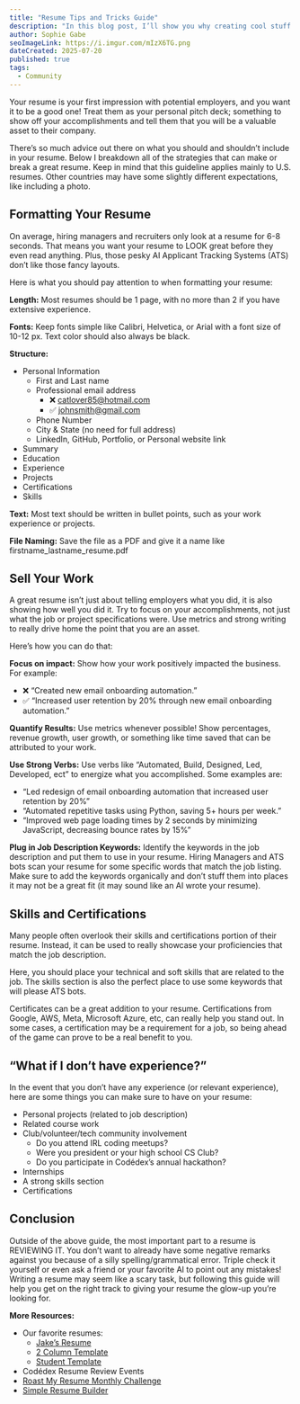 ```yaml
---
title: "Resume Tips and Tricks Guide"
description: "In this blog post, I’ll show you why creating cool stuff is one of the best ways to learn new skills, walk you through a step-by-step process to get started, and share 12 cool, beginner-friendly coding project ideas (with real examples). 💃🏽"
author: Sophie Gabe
seoImageLink: https://i.imgur.com/mIzX6TG.png
dateCreated: 2025-07-20
published: true
tags:
  - Community
---
```


Your resume is your first impression with potential employers, and you want it to be a good one! Treat them as your personal pitch deck; something to show off your accomplishments and tell them that you will be a valuable asset to their company. 

There’s so much advice out there on what you should and shouldn’t include in your resume. Below I breakdown all of the strategies that can make or break a great resume. Keep in mind that this guideline applies mainly to U.S. resumes. Other countries may have some slightly different expectations, like including a photo. 

## Formatting Your Resume

On average, hiring managers and recruiters only look at a resume for 6-8 seconds. That means you want your resume to LOOK great before they even read anything. Plus, those pesky AI Applicant Tracking Systems (ATS) don’t like those fancy layouts. 

Here is what you should pay attention to when formatting your resume:

**Length:** Most resumes should be 1 page, with no more than 2 if you have extensive experience.

**Fonts:** Keep fonts simple like Calibri, Helvetica, or Arial with a font size of 10-12 px. Text color should also always be black.

**Structure:**

- Personal Information
  - First and Last name
  - Professional email address 
    - ❌ catlover85@hotmail.com
    - ✅ johnsmith@gmail.com
  - Phone Number
  - City & State (no need for full address)
  - LinkedIn, GitHub, Portfolio, or Personal website link
- Summary
- Education
- Experience
- Projects
- Certifications
- Skills

**Text:** Most text should be written in bullet points, such as your work experience or projects.

**File Naming:** Save the file as a PDF and give it a name like firstname_lastname_resume.pdf

## Sell Your Work

A great resume isn’t just about telling employers what you did, it is also showing how well you did it. Try to focus on your accomplishments, not just what the job or project specifications were. Use metrics and strong writing to really drive home the point that you are an asset. 

Here’s how you can do that: 

**Focus on impact:** Show how your work positively impacted the business. For example:
- ❌ “Created new email onboarding automation.”
- ✅ “Increased user retention by 20% through new email onboarding automation.”

**Quantify Results:** Use metrics whenever possible! Show percentages, revenue growth, user growth, or something like time saved that can be attributed to your work. 


**Use Strong Verbs:** Use verbs like “Automated, Build, Designed, Led, Developed, ect” to energize what you accomplished. Some examples are:
- “Led redesign of email onboarding automation that increased user retention by 20%”
- “Automated repetitive tasks using Python, saving 5+ hours per week.”
- “Improved web page loading times by 2 seconds by minimizing JavaScript, decreasing bounce rates by 15%”

**Plug in Job Description Keywords:** Identify the keywords in the job description and put them to use in your resume. Hiring Managers and ATS bots scan your resume for some specific words that match the job listing. Make sure to add the keywords organically and don’t stuff them into places it may not be a great fit (it may sound like an AI wrote your resume). 

## Skills and Certifications

Many people often overlook their skills and certifications portion of their resume. Instead, it can be used to really showcase your proficiencies that match the job description. 

Here, you should place your technical and soft skills that are related to the job. The skills section is also the perfect place to use some keywords that will please ATS bots.

Certificates can be a great addition to your resume. Certifications from Google, AWS, Meta, Microsoft Azure, etc, can really help you stand out. In some cases, a certification may be a requirement for a job, so being ahead of the game can prove to be a real benefit to you.

## “What if I don’t have experience?”

In the event that you don’t have any experience (or relevant experience), here are some things you can make sure to have on your resume: 

- Personal projects (related to job description)
- Related course work
- Club/volunteer/tech community involvement
  - Do you attend IRL coding meetups?
  - Were you president or your high school CS Club?
  - Do you participate in Codédex’s annual hackathon?
- Internships
- A strong skills section
- Certifications

## Conclusion

Outside of the above guide, the most important part to a resume is REVIEWING IT. You don’t want to already have some negative remarks against you because of a silly spelling/grammatical error. Triple check it yourself or even ask a friend or 
your favorite AI to point out any mistakes! Writing a resume may seem like a scary task, but following this guide will help you get on the right track to giving your resume the glow-up you’re looking for. 


**More Resources:**
- Our favorite resumes:
  - [Jake’s Resume](https://www.overleaf.com/latex/templates/jakes-resume/syzfjbzwjncs)
  - [2 Column Template](https://docs.google.com/document/d/1QyoNXfDhSalWaQcgWXSsE_jjqF4B0wQ5ISVhc1wCS7I/edit?tab=t.0)
  - [Student Template](https://docs.google.com/document/d/1qC5UnLWaenvthynlpw6r-HwHtWRUh1XJaOxG9iP3xlk/edit?tab=t.0)
- Codédex Resume Review Events
- [Roast My Resume Monthly Challenge](https://www.codedex.io/community/monthly-challenge/AvIFFskwyYhpgcyzaSRQ)
- [Simple Resume Builder](https://www.ezcv.pro/builder)



  

